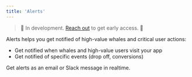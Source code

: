 ```yaml
---
title: 'Alerts'
---
```


> 🚧 In development. <a href="https://cal.com/formo/30min">Reach out</a> to get early access. 🚧

Alerts helps you get notified of high-value whales and critical user actions:
- Get notified when whales and high-value users visit your app
- Get notified of specific events (drop off, conversions)

Get alerts as an email or Slack message in realtime.